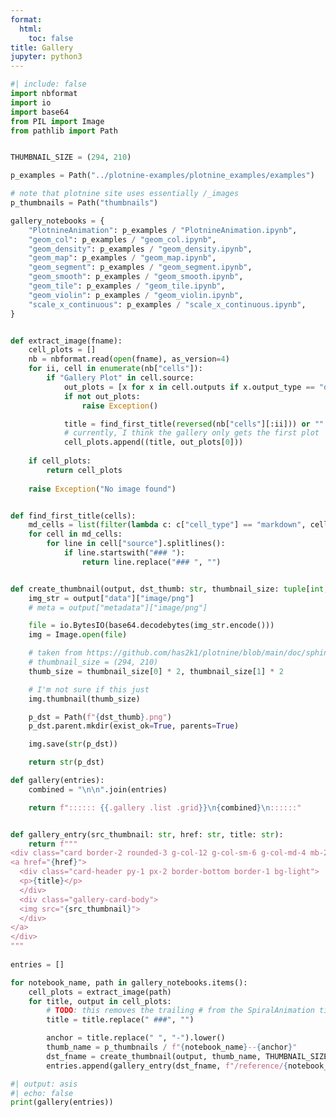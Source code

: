 ```yaml
---
format:
  html:
    toc: false
title: Gallery
jupyter: python3
---
```


```python
#| include: false
import nbformat
import io
import base64
from PIL import Image
from pathlib import Path


THUMBNAIL_SIZE = (294, 210)

p_examples = Path("../plotnine-examples/plotnine_examples/examples")

# note that plotnine site uses essentially /_images
p_thumbnails = Path("thumbnails")

gallery_notebooks = {
    "PlotnineAnimation": p_examples / "PlotnineAnimation.ipynb",
    "geom_col": p_examples / "geom_col.ipynb",
    "geom_density": p_examples / "geom_density.ipynb",
    "geom_map": p_examples / "geom_map.ipynb",
    "geom_segment": p_examples / "geom_segment.ipynb",
    "geom_smooth": p_examples / "geom_smooth.ipynb",
    "geom_tile": p_examples / "geom_tile.ipynb",
    "geom_violin": p_examples / "geom_violin.ipynb",
    "scale_x_continuous": p_examples / "scale_x_continuous.ipynb",
}


def extract_image(fname):
    cell_plots = []
    nb = nbformat.read(open(fname), as_version=4)
    for ii, cell in enumerate(nb["cells"]):
        if "Gallery Plot" in cell.source:
            out_plots = [x for x in cell.outputs if x.output_type == "display_data"]
            if not out_plots:
                raise Exception()

            title = find_first_title(reversed(nb["cells"][:ii])) or ""
            # currently, I think the gallery only gets the first plot
            cell_plots.append((title, out_plots[0]))
    
    if cell_plots:
        return cell_plots
    
    raise Exception("No image found")


def find_first_title(cells):
    md_cells = list(filter(lambda c: c["cell_type"] == "markdown", cells))
    for cell in md_cells:
        for line in cell["source"].splitlines():
            if line.startswith("### "):
                return line.replace("### ", "")


def create_thumbnail(output, dst_thumb: str, thumbnail_size: tuple[int, int]):
    img_str = output["data"]["image/png"]
    # meta = output["metadata"]["image/png"]

    file = io.BytesIO(base64.decodebytes(img_str.encode()))
    img = Image.open(file)

    # taken from https://github.com/has2k1/plotnine/blob/main/doc/sphinxext/examples_and_gallery.py#L68
    # thumbnail_size = (294, 210)
    thumb_size = thumbnail_size[0] * 2, thumbnail_size[1] * 2

    # I'm not sure if this just 
    img.thumbnail(thumb_size)

    p_dst = Path(f"{dst_thumb}.png")
    p_dst.parent.mkdir(exist_ok=True, parents=True)

    img.save(str(p_dst))

    return str(p_dst)

def gallery(entries):
    combined = "\n\n".join(entries)

    return f":::::: {{.gallery .list .grid}}\n{combined}\n::::::"


def gallery_entry(src_thumbnail: str, href: str, title: str):
    return f"""
<div class="card border-2 rounded-3 g-col-12 g-col-sm-6 g-col-md-4 mb-2">
<a href="{href}">
  <div class="card-header py-1 px-2 border-bottom border-1 bg-light">
  <p>{title}</p>
  </div>
  <div class="gallery-card-body">
  <img src="{src_thumbnail}">
  </div>
</a>
</div>
"""
    
entries = []

for notebook_name, path in gallery_notebooks.items():
    cell_plots = extract_image(path)
    for title, output in cell_plots:
        # TODO: this removes the trailing # from the SpiralAnimation title
        title = title.replace(" ###", "")

        anchor = title.replace(" ", "-").lower()
        thumb_name = p_thumbnails / f"{notebook_name}--{anchor}"
        dst_fname = create_thumbnail(output, thumb_name, THUMBNAIL_SIZE)
        entries.append(gallery_entry(dst_fname, f"/reference/{notebook_name}.qmd#{anchor}", title))

```

::: {.column-body-outset}

```python
#| output: asis
#| echo: false 
print(gallery(entries))
```

:::